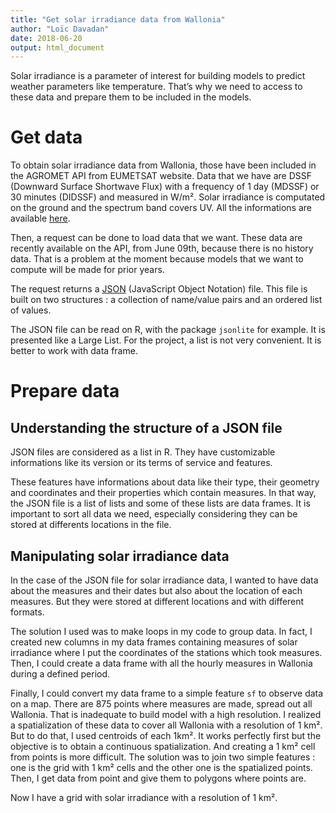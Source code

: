 ```yaml
---
title: "Get solar irradiance data from Wallonia"
author: "Loïc Davadan"
date: 2018-06-20
output: html_document
---
```



Solar irradiance is a parameter of interest for building models to predict weather parameters like temperature. That's why we need to access to these data and prepare them to be included in the models.

# Get data

To obtain solar irradiance data from Wallonia, those have been included in the AGROMET API from EUMETSAT website. Data that we have are DSSF (Downward Surface Shortwave Flux) with a frequency of 1 day (MDSSF) or 30 minutes (DIDSSF) and measured in W/m². Solar irradiance is computated on the ground and the spectrum band covers UV. All the informations are available [here](https://landsaf.ipma.pt/en/products/longwave-shortwave-radiation/dssf/).

Then, a request can be done to load data that we want.
These data are recently available on the API, from June 09th, because there is no history data. That is a problem at the moment because models that we want to compute will be made for prior years.

The request returns a [JSON](https://stackoverflow.com/questions/383692/what-is-json-and-why-would-i-use-it) (JavaScript Object Notation) file. This file is built on two structures : a collection of name/value pairs and an ordered list of values.

The JSON file can be read on R, with the package `jsonlite` for example. It is presented like a Large List. For the project, a list is not very convenient. It is better to work with data frame.

# Prepare data

## Understanding the structure of a JSON file

JSON files are considered as a list in R. They have customizable informations like its version or its terms of service and features.

These features have informations about data like their type, their geometry and coordinates and their properties which contain measures. In that way, the JSON file is a list of lists and some of these lists are data frames. It is important to sort all data we need, especially considering they can be stored at differents locations in the file.

## Manipulating solar irradiance data

In the case of the JSON file for solar irradiance data, I wanted to have data about the measures and their dates but also about the location of each measures. But they were stored at different locations and with different formats.

The solution I used was to make loops in my code to group data. In fact, I created new columns in my data frames containing measures of solar irradiance where I put the coordinates of the stations which took measures. Then, I could create a data frame with all the hourly measures in Wallonia during a defined period.

Finally, I could convert my data frame to a simple feature `sf` to observe data on a map. There are 875 points where measures are made, spread out all Wallonia. That is inadequate to build model with a high resolution. I realized a spatialization of these data to cover all Wallonia with a resolution of 1 km². But to do that, I used centroids of each 1km². It works perfectly first but the objective is to obtain a continuous spatialization. And creating a 1 km² cell from points is more difficult. The solution was to join two simple features : one is the grid with 1 km² cells and the other one is the spatialized points. Then, I get data from point and give them to polygons where points are.

Now I have a grid with solar irradiance with a resolution of 1 km².

